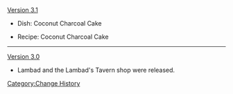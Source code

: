 [[Version 3.1]]
*{{Color|New}} Dish: Coconut Charcoal Cake
*{{Color|New}} Recipe: Coconut Charcoal Cake
----
[[Version 3.0]]
*Lambad and the Lambad's Tavern shop were released.
<noinclude>[[Category:Change History]]</noinclude>